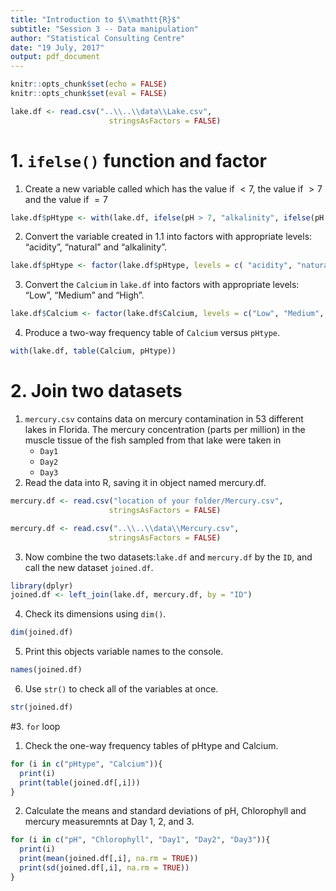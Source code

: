 ```yaml
---
title: "Introduction to $\\mathtt{R}$"
subtitle: "Session 3 -- Data manipulation"
author: "Statistical Consulting Centre"
date: "19 July, 2017"
output: pdf_document
---
```


```r
knitr::opts_chunk$set(echo = FALSE)
knitr::opts_chunk$set(eval = FALSE)

lake.df <- read.csv("..\\..\\data\\Lake.csv", 
                      stringsAsFactors = FALSE)

```

# 1. `ifelse()` function and factor

1. Create a new variable called \texttt{pHtype} which has the value \texttt{acidity} if \texttt{pH} $< 7$, the value \texttt{alkalinity} if \texttt{pH} $> 7$ and the value \texttt{natural} if \texttt{pH} $= 7$

```r
lake.df$pHtype <- with(lake.df, ifelse(pH > 7, "alkalinity", ifelse(pH < 7, "acidity", "natural")))

```
2. Convert the variable created in 1.1 into factors with appropriate levels:  "acidity", "natural" and "alkalinity".

```r
lake.df$pHtype <- factor(lake.df$pHtype, levels = c( "acidity", "natural", "alkalinity"))

```

3. Convert the `Calcium` in `lake.df` into factors with appropriate levels:  "Low", "Medium " and "High".

```r
lake.df$Calcium <- factor(lake.df$Calcium, levels = c("Low", "Medium", "High"))

```

4. Produce a two-way frequency table of `Calcium` versus `pHtype`.

```r
with(lake.df, table(Calcium, pHtype))


```


# 2. Join two datasets

1. `mercury.csv` contains data on mercury contamination in 53 different lakes in Florida. The mercury concentration (parts per million) in the muscle tissue of the fish sampled from that lake were taken in 
    - `Day1`
    - `Day2`    
    - `Day3`

2. Read the data into R, saving it in object named mercury.df.

```r
mercury.df <- read.csv("location of your folder/Mercury.csv", 
                      stringsAsFactors = FALSE)

```

```r
mercury.df <- read.csv("..\\..\\data\\Mercury.csv", 
                      stringsAsFactors = FALSE)
```


3. Now combine the two datasets:`lake.df` and `mercury.df` by the `ID`, and call the new dataset `joined.df`. 

```r
library(dplyr)
joined.df <- left_join(lake.df, mercury.df, by = "ID")
```

4. Check its dimensions using `dim()`.

```r
dim(joined.df)
```

5. Print this objects variable names to the console.

```r
names(joined.df)
```

6. Use `str()` to check all of the variables at once.

```r
str(joined.df)
```


#3. `for` loop

1. Check the one-way frequency tables of pHtype and Calcium.

```r
for (i in c("pHtype", "Calcium")){
  print(i)
  print(table(joined.df[,i]))
}
```


2. Calculate the means and standard deviations of pH, Chlorophyll and mercury measuremnts at Day 1, 2, and 3. 

```r
for (i in c("pH", "Chlorophyll", "Day1", "Day2", "Day3")){
  print(i)
  print(mean(joined.df[,i], na.rm = TRUE))
  print(sd(joined.df[,i], na.rm = TRUE))
}
```



